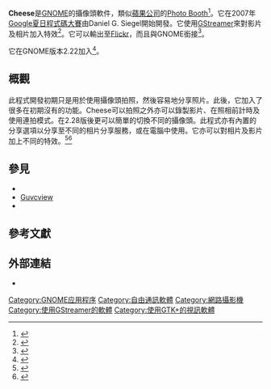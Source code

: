 {{NoteTA|G1=IT|G2=FL}}
{{Infobox software
| name                   = GNOME
| title                  = Cheese
| logo                   = Cheese (Gnome).svg
| logo caption           = 
| logo_size              = 
| logo_alt               = 
| screenshot             = Cheese3-2-0.png
| caption                = Cheese 3.2.0
| screenshot_size        = 
| screenshot_alt         = 
| collapsible            = 
| author                 = Daniel G. Siegel, David King
| developer              = [[GNOME專案|GNOME專案]]
| released               = <!-- {{Start date and age|YYYY|MM|DD|df=yes/no}} -->
| frequently updated     = yes
| status                 = 
| programming language   = [[Vala|Vala]]
| operating system       = 
| platform               = 
| size                   = 
| language               = 
| genre                  = 攝像頭軟件
| license                = [[GPL|GPL]]
| website                = {{URL|https://wiki.gnome.org/Apps/Cheese}}
}}
'''Cheese'''是[[GNOME|GNOME]]的攝像頭軟件，類似[[蘋果公司|蘋果公司]]的[[Photo_Booth|Photo Booth]]<ref>{{cite web
|url       = http://www.linuxplanet.com/linuxplanet/reviews/6525/1/
|title       = Smile and Say 'Cheese'
|first       = Marcel
|last       = Gagné
|work       = [[Linux_Planet|Linux Planet]]
|date       = 2008-09-04
|accessdate       = 2011-12-28
|archive-date       = 2012-01-11
|archive-url       = https://web.archive.org/web/20120111100522/http://www.linuxplanet.com/linuxplanet/reviews/6525/1/
|dead-url       = no
}}</ref>。它在2007年[[Google夏日程式碼大賽|Google夏日程式碼大賽]]由Daniel G. Siegel開始開發。它使用[[GStreamer|GStreamer]]來對影片及相片加入特效<ref>{{cite web
|url       = http://lwn.net/Articles/316870/
|title       = The long road to a working Cheese
|first       = Forrest
|last       = Cook
|work       = [[LWN.net|LWN.net]]
|date       = 2009-01-28
|accessdate       = 2011-12-28
|archive-date       = 2011-12-16
|archive-url       = https://web.archive.org/web/20111216140419/http://lwn.net/Articles/316870/
|dead-url       = yes
}}</ref>。它可以輸出至[[Flickr|Flickr]]，而且與GNOME銜接<ref>{{cite web
|url       = http://arstechnica.com/journals/linux.ars/2007/08/21/cheese-brings-photoboth-functionality-to-linux
|title       = Cheese brings Photobooth functionality to Linux
|first       = Ryan
|last       = Paul
|work       = [[Ars_Technica|Ars Technica]]
|date       = 2007-08-21
|accessdate       = 2011-12-28
|archive-date       = 2009-01-23
|archive-url       = https://web.archive.org/web/20090123023340/http://arstechnica.com/journals/linux.ars/2007/08/21/cheese-brings-photoboth-functionality-to-linux
|dead-url       = no
}}</ref>。

它在GNOME版本2.22加入<ref name=Release>{{cite web
|title       = Eight Interesting Improvements In GNOME 2.22
|url       = http://www.phoronix.com/scan.php?page=article&item=980
|first       = Michael
|last       = Larabel
|work       = [[Phoronix|Phoronix]]
|date       = 2008-01-29
|page       = [http://www.phoronix.com/scan.php?page=article&item=980&num=2 2]
|accessdate       = 2011-12-28
|archive-date       = 2011-11-12
|archive-url       = https://web.archive.org/web/20111112031451/http://www.phoronix.com/scan.php?page=article&item=980
|dead-url       = yes
}}</ref>。

==概觀==
此程式開發初期只是用於使用攝像頭拍照，然後容易地分享照片。此後，它加入了很多在初期沒有的功能。Cheese可以拍照之外亦可以錄製影片、在照相前計時及使用連拍模式。在2.28版後更可以簡單的切換不同的攝像頭。此程式亦有內置的分享選項以分享至不同的相片分享服務，或在電腦中使用。它亦可以對相片及影片加上不同的特效。<ref name=Tour>{{cite web|title=Cheese! Notes|url=http://projects.gnome.org/cheese/tour|accessdate=25 December 2011|archive-date=2013-05-31|archive-url=https://web.archive.org/web/20130531000742/http://projects.gnome.org/cheese/tour|dead-url=no}}</ref><ref>{{cite web
|url       = http://www.linux-mag.com/id/8559/
|title       = Have Some Cheese with that Webcam
|first       = Ken
|last       = Hess
|work       = [[Linux_Magazine|Linux Magazine]]
|date       = 2011-04-04
|accessdate       = 2011-12-28
|archive-date       = 2011-12-29
|archive-url       = https://web.archive.org/web/20111229095420/http://www.linux-mag.com/id/8559/
|dead-url       = no
}}</ref>

==參見==
{{Portal|自由軟體}}
* {{le|摄像头軟件比較|Comparison of webcam software}}
* [[Guvcview|Guvcview]]
* {{le|Softcam|Softcam}}

== 參考文獻 ==
{{reflist}}

==外部連結==
{{Commons cat|Cheese (software)}}
* {{官方網站|http://projects.gnome.org/cheese/}}

{{GNOME}}

[[Category:GNOME应用程序|Category:GNOME应用程序]]
[[Category:自由通訊軟體|Category:自由通訊軟體]]
[[Category:網路攝影機|Category:網路攝影機]]
[[Category:使用GStreamer的軟體|Category:使用GStreamer的軟體]]
[[Category:使用GTK+的視訊軟體|Category:使用GTK+的視訊軟體]]